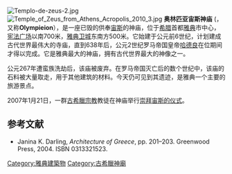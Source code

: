 {{多個問題|
{{Expand English|date=2018年9月}}
{{Expand language|el|date=2018年9月}}
{{No footnotes|time=2018-09-04T13:25:15+00:00}}
}}
[[Image:Templo-de-zeus-2.jpg|thumb]]
[[File:Temple_of_Zeus_from_Athens_Acropolis_2010_3.jpg|thumb]]
'''奥林匹亚宙斯神庙''' ({{lang-el|Ναὸς τοῦ Ὀλυμπίου Διός, Naos tou Olympiou Dios}}，又称'''Olympieion'''），是一座已毁的供奉[[宙斯|宙斯]]的神庙，位于[[希腊|希腊]]首都[[雅典|雅典]]市中心，[[宪法广场_(雅典)|宪法广场]]以南700米，[[雅典卫城|雅典卫城]]东南方500米。它始建于公元前6世纪，计划建成古代世界最伟大的寺庙，直到638年后，公元2世纪罗马帝国皇帝[[哈德良|哈德良]]在位期间才得以完成。它是雅典最大的神庙，拥有古代世界最大的神像之一。

公元267年遭蛮族洗劫后，该庙被废弃。在罗马帝国灭亡后的数个世纪中，该庙的石料被大量取走，用于其他建筑的材料。今天仍可见到其遗迹，是雅典一个主要的旅游景点。 

2007年1月21日，一群[[古希臘宗教|古希臘宗教]]教徒在神庙举行[[希臘多神教_(復興)|崇拜宙斯的仪式]]。

==参考文献==
* Janina K. Darling, ''Architecture of Greece'', pp. 201–203. Greenwood Press, 2004. ISBN 0313321523.
{{Reflist}}
{{commonscat|Temple of Zeus in Athens}}

{{coord|37|58|9.74|N|23|43|59.08|E|region:GR-A1_type:landmark_source:dewiki_scale:2000|display=title}}
{{雅典地标}}
{{DEFAULTSORT:Olympieion}}
{{Authority control}}
[[Category:雅典建築物|Category:雅典建築物]]
[[Category:古希臘神廟|Category:古希臘神廟]]